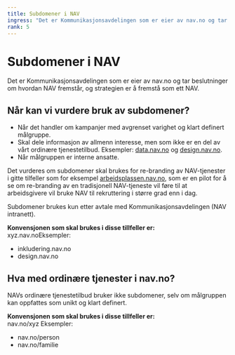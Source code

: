```yaml
---
title: Subdomener i NAV
ingress: "Det er Kommunikasjonsavdelingen som er eier av nav.no og tar beslutninger om hvordan NAV fremstår, og strategien er å fremstå som ett NAV."
rank: 5
---
```



# Subdomener i NAV

<Ingress>
  Det er Kommunikasjonsavdelingen som er eier av nav.no og tar beslutninger om
  hvordan NAV fremstår, og strategien er å fremstå som ett NAV.
</Ingress>

## Når kan vi vurdere bruk av subdomener?

- Når det handler om kampanjer med avgrenset varighet og klart definert målgruppe.
- Skal dele informasjon av allmenn interesse, men som ikke er en del av vårt ordinære tjenestetilbud. Eksempler: [data.nav.no](https://data.nav.no) og [design.nav.no](https://design.nav.no).
- Når målgruppen er interne ansatte.

Det vurderes om subdomener skal brukes for re-branding av NAV-tjenester i gitte tilfeller ​som for eksempel [arbeidsplassen.nav.no](https://arbeidsplassen.nav.no), som er en pilot for å se om re-branding av en tradisjonell NAV-tjeneste vil føre til at arbeidsgivere vil bruke NAV til rekruttering i større grad enn i dag​.

Subdomener brukes kun etter avtale med <Lenke href="https://navno.sharepoint.com/sites/intranett-kommunikasjon">Kommunikasjonsavdelingen (NAV intranett)</Lenke>.

<Ingress>
  <strong>Konvensjonen som skal brukes i disse tillfeller er:</strong>
  <br />
  xyz.nav.no​
</Ingress>

<Panel className="panel--grey">
  <Undertittel>Eksempler:</Undertittel>
  <ul>
    <li>inkludering.nav.no</li>
    <li>design.nav.no</li>
  </ul>
</Panel>

## Hva med ordinære tjenester i nav.no?

NAVs ordinære tjenestetilbud bruker ikke subdomener, selv om målgruppen kan oppfattes som unikt og klart definert.

<Ingress>
  <strong>Konvensjonen som skal brukes i disse tillfeller er:</strong>
  <br />
  nav.no​/xyz
</Ingress>

<Panel className="panel--grey">
  <Undertittel>Eksempler:</Undertittel>
  <ul>
    <li>nav.no/person</li>
    <li>nav.no/familie</li>
  </ul>
</Panel>
